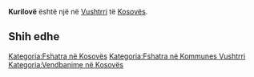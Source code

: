 {{Fshat në 
 | Emri                = Kurilovë
 | EmriAlt                = 
 | NAME_SHORT_FORM=      
 | NAME_GENERIC=      
 | NAME_SORT_NAME_RO=      KURILOVE
 | FULL_NAME_RO = Kurilovë
 | FULL_NAME_ND_RO=Kurilove
 | SORT_NAME_RG=KURILOVE
 | FULL_NAME_RG=Kurilovë
 | FULL_NAME_ND_RG=Kurilove
 | SRP_NAME_SHORT_FORM=      
 | SRP_NAME_GENERIC=      
 | SRP_NAME_SORT_NAME_RO=      
 | SRP_FULL_NAME_RO = 
 | SRP_FULL_NAME_ND_RO=
 | SRP_SORT_NAME_RG=
 | SRP_FULL_NAME_RG=
 | SRP_FULL_NAME_ND_RG=
 | Emri (Rasa dhanore) = 
 | Figura              = 
 | Shteti              = Kosovo
 | Komuna              = Vushtrri
 | Kodi postar         = 
 | Sipërfaqja          = 

 | Popullsia           = 

 | Regj. i popullsisë  = 
 | Dend. e popullsisë  = 
 | Faqja zyrtare       = 
 <!--- Koordinatat ----> 
 | Gjerësia            = 42.915305
 | Gjatësia            = 21.035328
 | Lartësia            = 
}}
'''Kurilovë''' është një [[]] në [[Vushtrri]] të [[Kosovës]].

<!-- == Gjeografia == -->
<!-- == Historia == -->
<!-- == Demografia == -->
== Shih edhe ==
{{Komuna Vushtrri}}
{{Kosovo-Administrata-Cung}}

[[Kategoria:Fshatra në Kosovës]]
[[Kategoria:Fshatra në Kommunes Vushtrri]]
[[Kategoria:Vendbanime në Kosovës]]